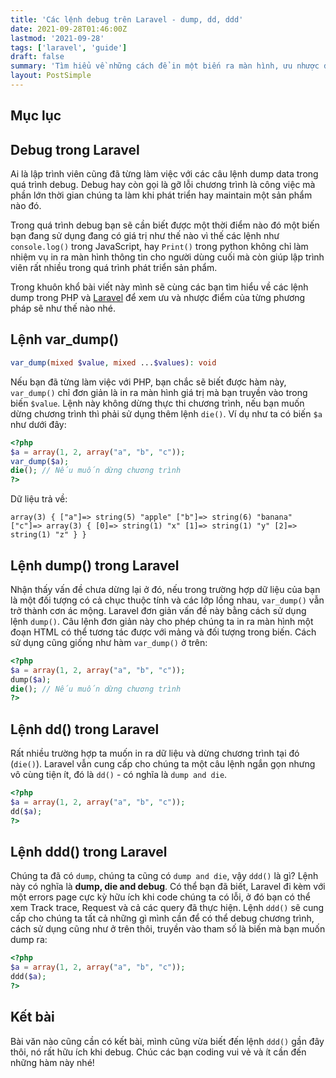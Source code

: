 ```yaml
---
title: 'Các lệnh debug trên Laravel - dump, dd, ddd'
date: 2021-09-28T01:46:00Z
lastmod: '2021-09-28'
tags: ['laravel', 'guide']
draft: false
summary: 'Tìm hiểu về những cách để in một biến ra màn hình, ưu nhược điểm khác nhau'
layout: PostSimple
---
```


## Mục lục

<TOCInline toc={props.toc} exclude="Mục lục" toHeading={2} />

## Debug trong Laravel

Ai là lập trình viên cũng đã từng làm việc với các câu lệnh dump data trong quá trình debug. Debug hay còn gọi là gỡ lỗi chương trình là công việc mà phần lớn thời gian chúng ta làm khi phát triển hay maintain một sản phẩm nào đó.

Trong quá trình debug bạn sẽ cần biết được một thời điểm nào đó một biến bạn đang sử dụng đang có giá trị như thế nào vì thế các lệnh như `console.log()` trong JavaScript, hay `Print()` trong python không chỉ làm nhiệm vụ in ra màn hình thông tin cho người dùng cuối mà còn giúp lập trình viên rất nhiều trong quá trình phát triển sản phẩm.

Trong khuôn khổ bài viết này mình sẽ cùng các bạn tìm hiểu về các lệnh dump trong PHP và [Laravel](/tags/laravel) để xem ưu và nhược điểm của từng phương pháp sẽ như thế nào nhé.

## Lệnh var_dump()

```php
var_dump(mixed $value, mixed ...$values): void
```

Nếu bạn đã từng làm việc với PHP, bạn chắc sẽ biết được hàm này, `var_dump()` chỉ đơn giản là in ra màn hình giá trị mà bạn truyền vào trong biến `$value`. Lệnh này không dừng thực thi chương trình, nếu bạn muốn dừng chương trình thì phải sử dụng thêm lệnh `die()`. Ví dụ như ta có biến `$a` như dưới đây:

```php
<?php
$a = array(1, 2, array("a", "b", "c"));
var_dump($a);
die(); // Nếu muốn dừng chương trình
?>
```

Dữ liệu trả về:

```
array(3) { ["a"]=> string(5) "apple" ["b"]=> string(6) "banana" ["c"]=> array(3) { [0]=> string(1) "x" [1]=> string(1) "y" [2]=> string(1) "z" } }
```

## Lệnh dump() trong Laravel

Nhận thấy vấn đề chưa dừng lại ở đó, nếu trong trường hợp dữ liệu của bạn là một đối tượng có cả chục thuộc tính và các lớp lồng nhau, `var_dump()` vẫn trở thành cơn ác mộng. Laravel đơn giản vấn đề này bằng cách sử dụng lệnh `dump()`. Câu lệnh đơn giản này cho phép chúng ta in ra màn hình một đoạn HTML có thể tương tác được với mảng và đối tượng trong biến. Cách sử dụng cũng giống như hàm `var_dump()` ở trên:

```php
<?php
$a = array(1, 2, array("a", "b", "c"));
dump($a);
die(); // Nếu muốn dừng chương trình
?>
```

<S3Image src="/posts/dump-dd-ddd/dump.png" />

## Lệnh dd() trong Laravel

Rất nhiều trường hợp ta muốn in ra dữ liệu và dừng chương trình tại đó (`die()`). Laravel vẫn cung cấp cho chúng ta một câu lệnh ngắn gọn nhưng vô cùng tiện ít, đó là `dd()` - có nghĩa là `dump and die`.

```php
<?php
$a = array(1, 2, array("a", "b", "c"));
dd($a);
?>
```

<S3Image src="/posts/dump-dd-ddd/dd.png" />

## Lệnh ddd() trong Laravel

Chúng ta đã có `dump`, chúng ta cũng có `dump and die`, vậy `ddd()` là gì? Lệnh này có nghĩa là **dump, die and debug**. Có thể bạn đã biết, Laravel đi kèm với một errors page cực kỳ hữu ích khi code chúng ta có lỗi, ở đó bạn có thể xem Track trace, Request và cả các query đã thực hiện.
Lệnh `ddd()` sẽ cung cấp cho chúng ta tất cả những gì mình cần để có thể debug chương trình, cách sử dụng cũng như ở trên thôi, truyền vào tham số là biến mà bạn muốn dump ra:

```php
<?php
$a = array(1, 2, array("a", "b", "c"));
ddd($a);
?>
```

<S3Image src="/posts/dump-dd-ddd/ddd.png" />

## Kết bài

Bài văn nào cũng cần có kết bài, mình cũng vừa biết đến lệnh `ddd()` gần đây thôi, nó rất hữu ích khi debug. Chúc các bạn coding vui vẻ và ít cần đến những hàm này nhé!
